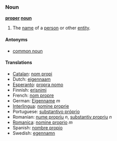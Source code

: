 ===Noun===
'''[[proper]] [[noun]]'''

# The [[name]] of a [[person]] or other [[entity]].

====Antonyms====
*[[common noun]]

====Translations====
*[[Catalan]]: [[nom propi]]
*Dutch: [[eigennaam]]
*[[Esperanto]]: [[propra nomo]]
*Finnish: [[erisnimi]]
*French: [[nom propre]]
*German: [[Eigenname]] ''m''
*[[Interlingua]]: [[nomine proprie]]
*Portuguese: [[substantivo próprio]]
*Romanian: [[nume propriu]] ''n'', [[substantiv propriu]] ''n''
*[[Romanica]]: [[nomine proprio]] ''m''
*Spanish: [[nombre propio]]
*Swedish: [[egennamn]]